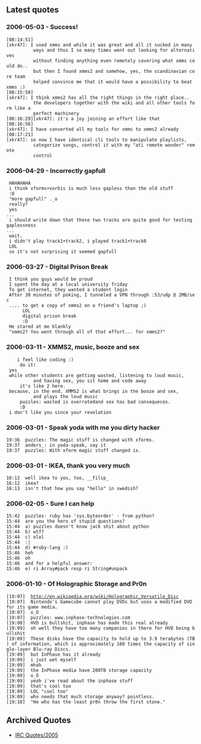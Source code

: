 {{Navbar}}

== Latest quotes ==

=== 2006-05-03 - Success! ===
 [08:14:51][xkr47]: I used xmms and while it was great and all it sucked in many
           ways and thus I so many times went out looking for alternatives
           without finding anything even remotely covering what xmms could do..
           but then I found xmms2 and somehow, yes, the scandinavian core team
           helped convince me that it would have a possibility to beat xmms :)
 [08:15:50][xkr47]: I think xmms2 has all the right things in the right place..
           the developers together with the wiki and all other tools form like a
           perfect machinery
 [08:16:29][xkr47]: it's a joy joining an effort like that
 [08:16:56][xkr47]: I have converted all my tools for xmms to xmms2 already
 [08:17:21][xkr47]: so now I have identical cli tools to manipulate playlists,
           categorize songs, control it with my "ati remote wonder" remote
           control


=== 2006-04-29 - Incorrectly gapfull ===

 <tilman> HAHAHAHA
 <tilman> i think xforms+vorbis is much less gapless than the old stuff
 <tilman> :D
 <tilman> "more gapfull" ._o
 <juhovh> really?
 <tilman> yes
 ...
 <tilman> i should write down that these two tracks are quite good for testing gaplessness
 ...
 <tilman> wait.
 <tilman> i didn't play track1+track2, i played track1+track8
 <eleusis> LOL
 <tilman> so it's not surprising it seemed gapfull

=== 2006-03-27 - Digital Prison Break ===
 <ScytheBlade1> I think you guys would be proud
 <ScytheBlade1> I spent the day at a local university friday
 <ScytheBlade1> To get internet, they wanted a student login
 <ScytheBlade1> After 30 minutes of poking, I tunneled a VPN through :53/udp @ 2MB/sec
 <ScytheBlade1> .... to get a copy of xmms2 on a friend's laptop ;)
 <eleusis>      LOL
 <eleusis>      digital prison break
 <puzzles>      :D
 <ScytheBlade1> He stared at me blankly
 <ScytheBlade1> "xmms2? You went through all of that effort... for xmms2?"

=== 2006-03-11 - XMMS2, music, booze and sex ===
 <DraX>    i feel like coding :)
 <tru>     do it!
 <puzzles> yes
 <puzzles> while other students are getting wasted, listening to loud music,
           and having sex, you sit home and code away
 <tru>     it's like 2 here.
 <puzzles> because, in the end, XMMS2 is what brings in the booze and sex,
           and plays the loud music
 <tru>     puzzles: wasted is overratedand sex has bad consequeces.
 <tru>     :D
 <puzzles> i don't like you since your revelation

=== 2006-03-01 - Speak yoda with me you dirty hacker ===
 19:36 <anders_> puzzles: The magic stuff is changed with xforms.
 19:37 <puzzles> anders_: in yoda-speak, say it
 19:37 <anders_> puzzles: With xform magic stuff changed is.

=== 2006-03-01 - IKEA, thank you very much ===
 16:12 <puzzles> well ikea to you, too, __filip_
 16:12 <juhovh> ikea?
 16:13 <puzzles> isn't that how you say "hello" in swedish?

=== 2006-02-05 - Sure I can help ===
 15:42 <univac> puzzles: ruby has 'sys.byteorder' - from python?
 15:44 <tilman> are you the hero of stupid questions?
 15:44 <tilman> a) puzzles doesn't know jack shit about python
 15:44 <tilman> b) wtf?
 15:44 <tilman> c) olol
 15:44 <univac> :|
 15:44 <tilman> d) #ruby-lang :)
 15:46 <eleusis> heh
 15:46 <tilman> oh
 15:46 <tilman> and for a helpful answer:
 15:46 <tilman> e) ri Array#pack resp ri String#unpack

=== 2006-01-10 - Of Holographic Storage and Pr0n ===
 [19:07] <puzzles> http://en.wikipedia.org/wiki/Holographic_Versatile_Disc
 [19:07] <deadchip> Nintendo's Gamecube cannot play DVDs but uses a modified DVD for its game media.
 [19:07] <deadchip> o_O
 [19:07] <deadchip> puzzles: www.inphase-technologies.com
 [19:08] <deadchip> HVD is bullshit, inphase has made this real already
 [19:09] <deadchip> oh well they have too many companies in there for HVD being bullshit
 [19:09] <puzzles> These disks have the capacity to hold up to 3.9 terabytes (TB) of information, which is approximately 160 times the capacity of single-layer Blu-ray Discs.
 [19:09] <deadchip> but InPhase has it already
 [19:09] <puzzles> i just wet myself
 [19:09] <deadchip> mhah
 [19:09] <deadchip> the InPhase media have 200TB storage capacity
 [19:09] <deadchip> o_O
 [19:09] <puzzles> yeah i've read about the inphase stuff
 [19:09] <puzzles> that's cool too
 [19:09] <deadchip> LOL "cool too"
 [19:09] <theefer> who needs that much storage anyway? pointless.
 [19:10] <deadchip> "He who has the least pr0n throw the first stone."

== Archived Quotes ==
* [[IRC Quotes/2005]]
